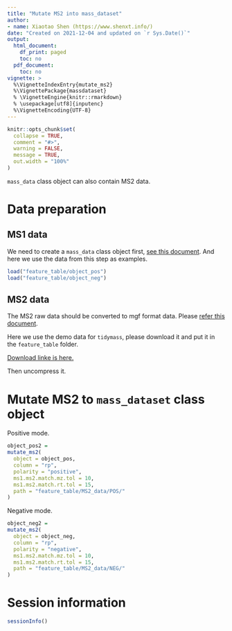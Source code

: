 ```yaml
---
title: "Mutate MS2 into mass_dataset"
author:
- name: Xiaotao Shen (https://www.shenxt.info/)
date: "Created on 2021-12-04 and updated on `r Sys.Date()`"
output:
  html_document:
    df_print: paged
    toc: no
  pdf_document:
    toc: no
vignette: >
  %\VignetteIndexEntry{mutate_ms2}
  %\VignettePackage{massdataset}
  % \VignetteEngine{knitr::rmarkdown}
  % \usepackage[utf8]{inputenc}
  %\VignetteEncoding{UTF-8}
---
```


```r
knitr::opts_chunk$set(
  collapse = TRUE,
  comment = "#>",
  warning = FALSE,
  message = TRUE,
  out.width = "100%"
)
```

`mass_data` class object can also contain MS2 data. 

# **Data preparation**

## **MS1 data**

We need to create a `mass_data` class object first, [see this document](https://tidymass.github.io/massdataset/articles/data_import_and_export.html). And here we use the data from this step as examples.

```r
load("feature_table/object_pos")
load("feature_table/object_neg")
```

## **MS2 data**

The MS2 raw data should be converted to mgf format data. Please [refer this document](https://tidymass.github.io/metid/articles/database_construction.html).

Here we use the demo data for `tidymass`, please download it and put it in the `feature_table` folder.

[Download linke is here.](https://drive.google.com/file/d/1lDf9i49jQQ-Ar98EMdj0EwhlmtDBbG0g/view?usp=sharing)

Then uncompress it.

# **Mutate MS2 to `mass_dataset` class object**

Positive mode.

```r
object_pos2 = 
mutate_ms2(
  object = object_pos,
  column = "rp",
  polarity = "positive",
  ms1.ms2.match.mz.tol = 10, 
  ms1.ms2.match.rt.tol = 15, 
  path = "feature_table/MS2_data/POS/"
)
```

Negative mode.

```r
object_neg2 = 
mutate_ms2(
  object = object_neg,
  column = "rp",
  polarity = "negative",
  ms1.ms2.match.mz.tol = 10, 
  ms1.ms2.match.rt.tol = 15, 
  path = "feature_table/MS2_data/NEG/"
)
```

# **Session information**

```r
sessionInfo()
```
